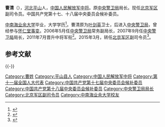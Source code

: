 {{Otheruses|曹清|other=同名或類似名的其它條目描述}}

'''曹清'''（{{bd|1952年|12月9日|catIdx=C曹}}），[[河北|河北]][[平山|平山]]人，[[中国人民解放军中将|中国人民解放军中将]]。原[[中央警卫局|中央警卫局]]局长。现任[[北京军区|北京军区]]副司令员。中国共产党第十七、十八届中央委员会候补委员。

[[中南海业余大学|中南海业余大学]]毕业，大学学历<ref>{{cite news|title=中央警卫局长曹清中将亮相 佩戴北京军区臂章|url=http://news.163.com/15/0313/16/AKJO1PV40001124J.html|accessdate=2015-03-13|publisher=网易|archive-url=https://web.archive.org/web/20160305025837/http://news.163.com/15/0313/16/AKJO1PV40001124J.html|archive-date=2016-03-05|dead-url=yes}}</ref>。曹清原为[[叶剑英|叶剑英]]卫士，后进入[[中央警卫局|中央警卫局]]，曾经参与[[怀仁堂事变|怀仁堂事变]]。2006年5月任[[中央警卫局|中央警卫局]]常务副局长，2007年9月任[[中央警卫局|中央警卫局]]局长，2011年7月晋升中将军衔<ref>{{cite news|title=由喜贵卸任 曹清任中央警卫局局长|url=http://www.chubun.com/modules/article/view.article.php/51065/c0|accessdate=2011-10-23|newspaper=中文产业株式会社|archive-date=2015-09-23|archive-url=https://web.archive.org/web/20150923203126/http://www.chubun.com/modules/article/view.article.php/51065/c0|dead-url=no}}</ref>。2015年3月，转任[[北京军区|北京军区]]副司令员<ref>{{cite web|url=http://news.ifeng.com/a/20150413/43541934_0.shtml?f=hao123|title=中央警卫局长曹清中将任北京军区副司令|publisher=凤凰网|accessdate=2015-04-13|archive-date=2015-04-14|archive-url=https://web.archive.org/web/20150414193953/http://news.ifeng.com/a/20150413/43541934_0.shtml?f=hao123|dead-url=no}}</ref>。

== 参考文献 ==
{{Reflist}}

{{-}}
{{start box}}
{{s-mil|pla}}
{{s-before|?}}
{{s-title|[[中国人民解放军北京军区|中国人民解放军北京军区]]副司令员|2015年3月－2015年12月}}
{{s-none|[[大军区|大军区]]撤销}}
{{s-before|[[由喜贵|由喜贵]]}}
{{s-title|[[中共中央办公厅警卫局|中共中央办公厅警卫局]]局长|2007年9月－2015年3月}}
{{s-after|[[王少军|王少军]]}}
{{end box}}

{{DEFAULTSORT: Cao Qing}}
[[Category:曹姓|Category:曹姓]]
[[Category:平山县人|Category:平山县人]]
[[Category:中国人民解放军中将|Category:中国人民解放军中将]]
[[Category:第十一届全国人大代表|Category:第十一届全国人大代表]]
[[Category:中国共产党第十七届中央委员会候补委员|Category:中国共产党第十七届中央委员会候补委员]]
[[Category:中国共产党第十八届中央委员会候补委员|Category:中国共产党第十八届中央委员会候补委员]]
[[Category:中央警卫局局长|Category:中央警卫局局长]]
[[Category:北京军区副司令员|Category:北京军区副司令员]]
[[Category:中南海业余大学校友|Category:中南海业余大学校友]]
